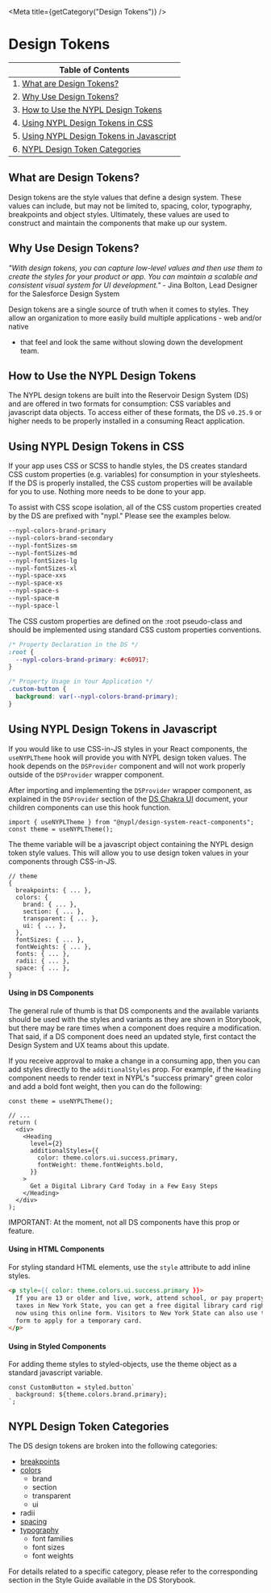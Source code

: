 

<Meta title={getCategory("Design Tokens")} />

# Design Tokens

| Table of Contents                                                                    |
| ------------------------------------------------------------------------------------ |
| 1. [What are Design Tokens?](#what-are-design-tokens)                                |
| 2. [Why Use Design Tokens?](#why-use-design-tokens)                                  |
| 3. [How to Use the NYPL Design Tokens](#figma-reference)                             |
| 4. [Using NYPL Design Tokens in CSS](#using-nypl-design-tokens-in-css)               |
| 5. [Using NYPL Design Tokens in Javascript](#using-nypl-design-tokens-in-javascript) |
| 6. [NYPL Design Token Categories](#nypl-design-token-categories)                     |

## What are Design Tokens?

Design tokens are the style values that define a design system. These values
can include, but may not be limited to, spacing, color, typography, breakpoints
and object styles. Ultimately, these values are used to construct and maintain
the components that make up our system.

## Why Use Design Tokens?

_"With design tokens, you can capture low-level values and then use them to
create the styles for your product or app. You can maintain a scalable and
consistent visual system for UI development."_ - Jina Bolton, Lead Designer
for the Salesforce Design System

Design tokens are a single source of truth when it comes to styles. They allow
an organization to more easily build multiple applications - web and/or native

- that feel and look the same without slowing down the development team.

## How to Use the NYPL Design Tokens

The NYPL design tokens are built into the Reservoir Design System (DS) and are
offered in two formats for consumption: CSS variables and javascript data
objects. To access either of these formats, the DS `v0.25.9` or higher needs
to be properly installed in a consuming React application.

## Using NYPL Design Tokens in CSS

If your app uses CSS or SCSS to handle styles, the DS creates standard CSS
custom properties (e.g. variables) for consumption in your stylesheets. If the
DS is properly installed, the CSS custom properties will be available for you
to use. Nothing more needs to be done to your app.

To assist with CSS scope isolation, all of the CSS custom properties created
by the DS are prefixed with "nypl." Please see the examples below.

```css
--nypl-colors-brand-primary
--nypl-colors-brand-secondary
--nypl-fontSizes-sm
--nypl-fontSizes-md
--nypl-fontSizes-lg
--nypl-fontSizes-xl
--nypl-space-xxs
--nypl-space-xs
--nypl-space-s
--nypl-space-m
--nypl-space-l
```

The CSS custom properties are defined on the :root pseudo-class and should be
implemented using standard CSS custom properties conventions.

```css
/* Property Declaration in the DS */
:root {
  --nypl-colors-brand-primary: #c60917;
}

/* Property Usage in Your Application */
.custom-button {
  background: var(--nypl-colors-brand-primary);
}
```

## Using NYPL Design Tokens in Javascript

If you would like to use CSS-in-JS styles in your React components, the
`useNYPLTheme` hook will provide you with NYPL design token values. The hook
depends on the `DSProvider` component and will not work properly outside of
the `DSProvider` wrapper component.

After importing and implementing the `DSProvider` wrapper component, as
explained in the `DSProvider` section of the [DS Chakra UI](?path=/story/chakra-ui--page#dsprovider)
document, your children components can use this hook function.

```tsx
import { useNYPLTheme } from "@nypl/design-system-react-components";
const theme = useNYPLTheme();
```

The theme variable will be a javascript object containing the NYPL design
token style values. This will allow you to use design token values in your
components through CSS-in-JS.

```tsx
// theme
{
  breakpoints: { ... },
  colors: {
    brand: { ... },
    section: { ... },
    transparent: { ... },
    ui: { ... },
  },
  fontSizes: { ... },
  fontWeights: { ... },
  fonts: { ... },
  radii: { ... },
  space: { ... },
}
```

#### Using in DS Components

The general rule of thumb is that DS components and the available variants
should be used with the styles and variants as they are shown in Storybook,
but there may be rare times when a component does require a modification.
That said, if a DS component does need an updated style, first contact the
Design System and UX teams about this update.

If you receive approval to make a change in a consuming app, then you can add
styles directly to the `additionalStyles` prop. For example, if the `Heading`
component needs to render text in NYPL's "success primary" green color and add
a bold font weight, then you can do the following:

```tsx
const theme = useNYPLTheme();

// ...
return (
  <div>
    <Heading
      level={2}
      additionalStyles={{
        color: theme.colors.ui.success.primary,
        fontWeight: theme.fontWeights.bold,
      }}
    >
      Get a Digital Library Card Today in a Few Easy Steps
    </Heading>
  </div>
);
```

IMPORTANT: At the moment, not all DS components have this prop or feature.

#### Using in HTML Components

For styling standard HTML elements, use the `style` attribute to add inline styles.

```html
<p style={{ color: theme.colors.ui.success.primary }}>
  If you are 13 or older and live, work, attend school, or pay property
  taxes in New York State, you can get a free digital library card right
  now using this online form. Visitors to New York State can also use this
  form to apply for a temporary card.
</p>
```

#### Using in Styled Components

For adding theme styles to styled-objects, use the theme object as a standard javascript variable.

```tsx
const CustomButton = styled.button`
  background: ${theme.colors.brand.primary};
`;
```

## NYPL Design Token Categories

The DS design tokens are broken into the following categories:

- [breakpoints](?path=/story/documentation-style-guide-breakpoints--page)
- [colors](?path=/story/documentation-style-guide-colors--page)
  - brand
  - section
  - transparent
  - ui
- radii
- [spacing](?path=/story/documentation-style-guide-spacing--page)
- [typography](?path=/story/documentation-style-guide-typography--page)
  - font families
  - font sizes
  - font weights

For details related to a specific category, please refer to the corresponding
section in the Style Guide available in the DS Storybook.
